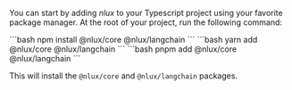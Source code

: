 
You can start by adding _nlux_ to your Typescript project using your favorite package manager.
At the root of your project, run the following command:

<Tabs groupId="package" queryString>
    <TabItem value="npm" label="NPM">
        ```bash
        npm install @nlux/core @nlux/langchain
        ```
    </TabItem>
    <TabItem value="yarn" label="Yarn">
        ```bash
        yarn add @nlux/core @nlux/langchain
        ```
    </TabItem>
    <TabItem value="pnpm" label="PNPM">
        ```bash
        pnpm add @nlux/core @nlux/langchain
        ```
    </TabItem>
</Tabs>

This will install the `@nlux/core` and `@nlux/langchain` packages.
